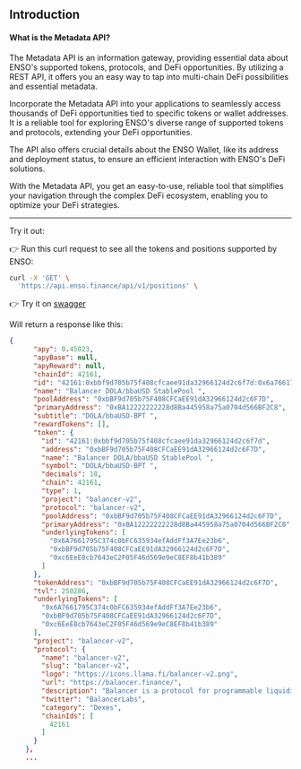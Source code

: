 
## Introduction

#### What is the Metadata API?

The Metadata API is an information gateway, providing essential data about ENSO's supported tokens, protocols, and DeFi opportunities. By utilizing a REST API, it offers you an easy way to tap into multi-chain DeFi possibilities and essential metadata.

Incorporate the Metadata API into your applications to seamlessly access thousands of DeFi opportunities tied to specific tokens or wallet addresses. It is a reliable tool for exploring ENSO's diverse range of supported tokens and protocols, extending your DeFi opportunities.

The API also offers crucial details about the ENSO Wallet, like its address and deployment status, to ensure an efficient interaction with ENSO's DeFi solutions.

With the Metadata API, you get an easy-to-use, reliable tool that simplifies your navigation through the complex DeFi ecosystem, enabling you to optimize your DeFi strategies.

---

<Callout type="info" emoji="💡">
  Try it out:
</Callout>

👉 Run this curl request to see all the tokens and positions supported by ENSO:

```bash copy
curl -X 'GET' \
  'https://api.enso.finance/api/v1/positions' \
```

👉 Try it on [swagger](https://api.enso.finance/api#/metadata/PositionsController_positions)

Will return a response like this:

```json
{
      "apy": 0.45023,
      "apyBase": null,
      "apyReward": null,
      "chainId": 42161,
      "id": "42161:0xbbf9d705b75f408cfcaee91da32966124d2c6f7d:0x6a7661795c374c0bfc635934efaddff3a7ee23b6_0xbbf9d705b75f408cfcaee91da32966124d2c6f7d_0xc6eee8cb7643ec2f05f46d569e9ec8ef8b41b389",
      "name": "Balancer DOLA/bbaUSD StablePool ",
      "poolAddress": "0xbBF9d705b75F408CFCaEE91dA32966124d2c6F7D",
      "primaryAddress": "0xBA12222222228d8Ba445958a75a0704d566BF2C8",
      "subtitle": "DOLA/bbaUSD-BPT ",
      "rewardTokens": [],
      "token": {
        "id": "42161:0xbbf9d705b75f408cfcaee91da32966124d2c6f7d",
        "address": "0xbBF9d705b75F408CFCaEE91dA32966124d2c6F7D",
        "name": "Balancer DOLA/bbaUSD StablePool ",
        "symbol": "DOLA/bbaUSD-BPT ",
        "decimals": 18,
        "chain": 42161,
        "type": 1,
        "project": "balancer-v2",
        "protocol": "balancer-v2",
        "poolAddress": "0xbBF9d705b75F408CFCaEE91dA32966124d2c6F7D",
        "primaryAddress": "0xBA12222222228d8Ba445958a75a0704d566BF2C8",
        "underlyingTokens": [
          "0x6A7661795C374c0bFC635934efAddFf3A7Ee23b6",
          "0xbBF9d705b75F408CFCaEE91dA32966124d2c6F7D",
          "0xc6EeE8cb7643eC2F05F46d569e9eC8EF8b41b389"
        ]
      },
      "tokenAddress": "0xbBF9d705b75F408CFCaEE91dA32966124d2c6F7D",
      "tvl": 250286,
      "underlyingTokens": [
        "0x6A7661795C374c0bFC635934efAddFf3A7Ee23b6",
        "0xbBF9d705b75F408CFCaEE91dA32966124d2c6F7D",
        "0xc6EeE8cb7643eC2F05F46d569e9eC8EF8b41b389"
      ],
      "project": "balancer-v2",
      "protocol": {
        "name": "balancer-v2",
        "slug": "balancer-v2",
        "logo": "https://icons.llama.fi/balancer-v2.png",
        "url": "https://balancer.finance/",
        "description": "Balancer is a protocol for programmable liquidity.",
        "twitter": "BalancerLabs",
        "category": "Dexes",
        "chainIds": [
          42161
        ]
      }
    },
    ...
```
